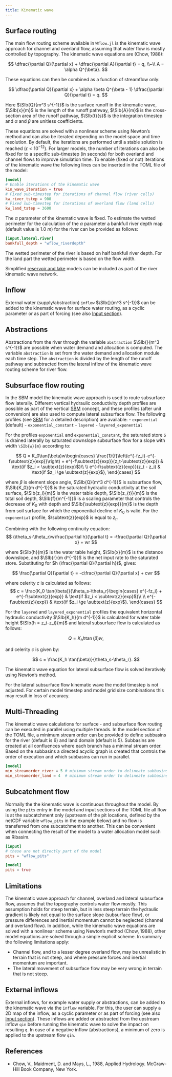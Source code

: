 ```yaml
---
title: Kinematic wave
---
```


## Surface routing
The main flow routing scheme available in `Wflow.jl` is the kinematic wave approach for
channel and overland flow, assuming that water flow is mostly controlled by topography. The
kinematic wave equations are (Chow, 1988):

$$
  \dfrac{\partial Q}{\partial x} + \dfrac{\partial A}{\partial t} = q, \\~\\
   A = \alpha Q^{\beta}.
$$

These equations can then be combined as a function of streamflow only:

$$
    \dfrac{\partial Q}{\partial x} + \alpha \beta Q^{\beta - 1} \dfrac{\partial Q}{\partial t} = q.
$$

Here $\SIb{Q}{m^3 s^{-1}}$ is the surface runoff in the kinematic wave, $\SIb{x}{m}$ is the length of
the runoff pathway, $\SIb{A}{m}$ is the cross-section area of the runoff pathway,
$\SIb{t}{s}$ is the integration timestep and $\alpha$ and $\beta$ are unitless coefficients.

These equations are solved with a nonlinear scheme using Newton's method and can also be
iterated depending on the model space and time resolution. By default, the iterations are
performed until a stable solution is reached ($\epsilon < 10^{-12}$). For larger models,
the number of iterations can also be fixed for to a specific sub-timestep (in seconds) for
both overland and channel flows to improve simulation time. To enable (fixed or not)
iterations of the kinematic wave the following lines can be inserted in the TOML file of the
model:

```toml
[model]
# Enable iterations of the kinematic wave
kin_wave_iteration = true
# Fixed sub-timestep for iterations of channel flow (river cells)
kw_river_tstep = 900
# Fixed sub-timestep for iterations of overland flow (land cells)
kw_land_tstep = 3600
```

The $\alpha$ parameter of the kinematic wave is fixed. To estimate the wetted perimeter
for the calculation of the $\alpha$ parameter a bankfull river depth map (default value
is $\SI{1.0}{m}$) for the river can be provided as follows:

```toml
[input.lateral.river]
bankfull_depth = "wflow_riverdepth"
```

The wetted perimeter of the river is based on half bankfull river depth. For the land part the
wetted perimeter is based on the flow width.

Simplified [reservoir and lake](@ref reservoir_lake) models can be included as part of the
river kinematic wave network.

## Inflow
External water (supply/abstraction) `inflow` $\SIb{}{m^3 s^{-1}}$  can be added to the
kinematic wave for surface water routing, as a cyclic parameter or as part of forcing (see
also [Input section](@ref)).

## Abstractions
Abstractions from the river through the variable `abstraction` $\SIb{}{m^3 s^{-1}}$ are
possible when water demand and allocation is computed. The variable `abstraction` is set
from the water demand and allocation module each time step. The `abstraction` is divided by
the length of the runoff pathway and subtracted from the lateral inflow of the kinematic
wave routing scheme for river flow.

## Subsurface flow routing
In the SBM model the kinematic wave approach is used to route subsurface flow laterally.
Different vertical hydraulic conductivity depth profiles are possible as part of the
vertical [SBM](@ref soil) concept, and these profiles (after unit conversion) are also used
to compute lateral subsurface flow. The following profiles (see [SBM](@ref soil) for a
detailed description) are available:
- `exponential` (default)
- `exponential_constant`
- `layered`
- `layered_exponential` 

For the profiles `exponential` and `exponential_constant`, the saturated store ``S`` is
drained laterally by saturated downslope subsurface flow for a slope with width ``\SIb{w}{m}``
according to:

$$
    Q = K_0\tan(\beta)w\begin{cases}
    \frac{1}{f}\left(e^{-fz_i}-e^{-f\subtext{z}{exp}}\right) + 
    e^{-f\subtext{z}{exp}}(z_t-\subtext{z}{exp}) & \text{if $z_i < \subtext{z}{exp}$}\\
    \\
    e^{-f\subtext{z}{exp}}(z_t - z_i) & \text{if $z_i \ge \subtext{z}{exp}$},
    \end{cases}
$$

where $\beta$ is element slope angle, $\SIb{Q}{m^3 d^{-1}}$ is subsurface flow,
$\SIb{K_0}{m d^{-1}}$ is the saturated hydraulic conductivity at the soil surface, $\SIb{z_i}{m}$
is the water table depth, $\SIb{z_{t}}{m}$ is the total soil depth, $\SIb{f}{m^{-1}}$ is a scaling
parameter that controls the decrease of $K_0$ with depth and
$\SIb{\subtext{z}{exp}}{m}$ is the depth from soil surface for which the exponential decline of
$K_0$ is valid. For the `exponential` profile, $\subtext{z}{exp}$ is equal to $z_t$.

Combining with the following continuity equation:
$$
    (\theta_s-\theta_r)w\frac{\partial h}{\partial t} = -\frac{\partial Q}{\partial x} + wr
$$

where $\SIb{h}{m}$ is the water table height, $\SIb{x}{m}$ is the distance downslope, and $\SIb{r}{m d^{-1}}$ is
the net input rate to the saturated store. Substituting for $h
(\frac{\partial Q}{\partial h})$, gives:

$$
  \frac{\partial Q}{\partial t} = -c\frac{\partial Q}{\partial x} + cwr
$$

where celerity $c$ is calculated as follows:
$$
    c = \frac{K_0 \tan(\beta)}{\theta_s-\theta_r}\begin{cases}
    e^{-fz_i}
    + e^{-f\subtext{z}{exp}} & \text{if $z_i < \subtext{z}{exp}$}\\
    \\
    e^{-f\subtext{z}{exp}} & \text{if $z_i \ge \subtext{z}{exp}$}.
    \end{cases}
$$

For the `layered` and `layered_exponential` profiles the equivalent horizontal hydraulic
conductivity $\SIb{K_h}{m d^{-1}}$ is calculated for water table height $\SIb{h = z_t-z_i}{m}$ and lateral subsurface flow is calculated as follows:

$$
  Q = K_h h \tan(\beta) w,
$$

and celerity $c$ is given by:

$$
    c = \frac{K_h \tan(\beta)}{\theta_s-\theta_r}.
$$

The kinematic wave equation for lateral subsurface flow is solved iteratively using Newton's
method.

::: {.callout-note}
  For the lateral subsurface flow kinematic wave the model timestep is not adjusted.
  For certain model timestep and model grid size combinations this may result in loss of
  accuracy.
:::

## Multi-Threading
The kinematic wave calculations for surface - and subsurface flow routing can be executed in
parallel using multiple threads. In the model section of the TOML file, a minimum stream
order can be provided to define subbasins for the river (default is 6) and land domain
(default is 5). Subbasins are created at all confluences where each branch has a minimal
stream order. Based on the subbasins a directed acyclic graph is created that controls the
order of execution and which subbasins can run in parallel.

```toml
[model]
min_streamorder_river = 5 # minimum stream order to delineate subbasins for river domain, default is 6
min_streamorder_land = 4  # minimum stream order to delineate subbasins for land domain, default is 5
```

## Subcatchment flow
Normally the the kinematic wave is continuous throughout the model. By using the `pits`
entry in the model and input sections of the TOML file all flow is at the subcatchment only
(upstream of the pit locations, defined by the netCDF variable `wflow_pits` in the example
below) and no flow is transferred from one subcatchment to another. This can be convenient
when connecting the result of the model to a water allocation model such as Ribasim.

```toml
[input]
# these are not directly part of the model
pits = "wflow_pits"

[model]
pits = true
```

## Limitations
The kinematic wave approach for channel, overland and lateral subsurface flow, assumes that
the topography controls water flow mostly. This assumption holds for steep terrain, but in
less steep terrain the hydraulic gradient is likely not equal to the surface slope
(subsurface flow), or pressure differences and inertial momentum cannot be neglected
(channel and overland flow). In addition, while the kinematic wave equations are solved
with a nonlinear scheme using Newton's method (Chow, 1988), other model equations are solved
through a simple explicit scheme. In summary the following limitations apply:

+ Channel flow, and to a lesser degree overland flow, may be unrealistic in terrain that is
  not steep, and where pressure forces and inertial momentum are important.
+ The lateral movement of subsurface flow may be very wrong in terrain that is not steep.

## External inflows
External inflows, for example water supply or abstractions, can be added to the kinematic
wave via the `inflow` variable. For this, the user can supply a 2D map of the inflow, as a
cyclic parameter or as part of forcing (see also [Input section](@ref)). These inflows are
added or abstracted from the upstream inflow `qin` before running the kinematic wave to
solve the impact on resulting `q`. In case of a negative inflow (abstractions), a minimum of
zero is applied to the upstream flow `qin`.

## References
+ Chow, V., Maidment, D. and Mays, L., 1988, Applied Hydrology. McGraw-Hill Book Company,
  New York.
